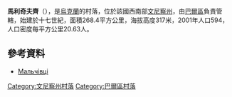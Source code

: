 {{coord|48|59|50|N|27|46|25|E|scale:30000|display=title}}

'''馬利奇夫齊'''（{{lang-uk|Мальчівці}}），是[[烏克蘭|烏克蘭]]的村落，位於該國西南部[[文尼察州|文尼察州]]，由[[巴爾區|巴爾區]]負責管轄，始建於十七世紀，面積268.4平方公里，海拔高度317米，2001年人口594，人口密度每平方公里20.63人。

==參考資料==
*[http://w1.c1.rada.gov.ua/pls/z7503/A005?rdat1=01.04.2014&rf7571=1402 Мальчівці]

[[Category:文尼察州村落|Category:文尼察州村落]]
[[Category:巴爾區村落|Category:巴爾區村落]]


{{Vinnytsia-geo-stub}}